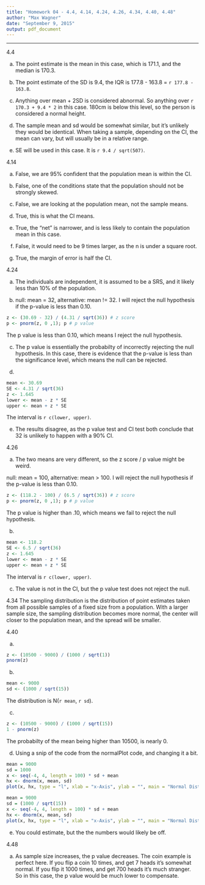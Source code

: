 ```yaml
---
title: "Homework 04 - 4.4, 4.14, 4.24, 4.26, 4.34, 4.40, 4.48"
author: "Max Wagner"
date: "September 9, 2015"
output: pdf_document
---
```

***

4.4

a. 
The point estimate is the mean in this case, which is 171.1, and the median is 170.3.

b.
The point estimate of the SD is 9.4, the IQR is 177.8 - 163.8 = `r 177.8 - 163.8`.

c. Anything over mean + 2SD is considered abnormal. So anything over `r 170.3 + 9.4 * 2` in this case. 180cm is below this level, so the person is considered a normal height.

d. The sample mean and sd would be somewhat similar, but it's unlikely they would be identical. When taking a sample, depending on the CI, the mean can vary, but will usually be in a relative range.

e.
SE will be used in this case. It is `r 9.4 / sqrt(507)`.

4.14

a.
False, we are 95% confident that the population mean is within the CI.

b.
False, one of the conditions state that the population should not be strongly skewed.

c.
False, we are looking at the population mean, not the sample means.

d.
True, this is what the CI means.

e.
True, the "net" is narrower, and is less likely to contain the population mean in this case.

f.
False, it would need to be 9 times larger, as the n is under a square root.

g.
True, the margin of error is half the CI.

4.24

a.
The individuals are independent, it is assumed to be a SRS, and it likely less than 10% of the population.

b.
null: mean = 32, alternative: mean != 32. I will reject the null hypothesis if the p-value is less than 0.10.
```r
z <- (30.69 - 32) / (4.31 / sqrt(36)) # z score
p <- pnorm(z, 0 ,1); p # p value
```

The p value is less than 0.10, which means I reject the null hypothesis.

c.
The p value is essentially the probabilty of incorrectly rejecting the null hypothesis. In this case, there is evidence that the p-value is less than the significance level, which means the null can be rejected.

d.
```r
mean <- 30.69
SE <- 4.31 / sqrt(36)
z <- 1.645
lower <- mean - z * SE
upper <- mean + z * SE
```

The interval is `r c(lower, upper)`.

e.
The results disagree, as the p value test and CI test both conclude that 32 is unlikely to happen with a 90% CI.

4.26

a.
The two means are very different, so the z score / p value might be weird.

null: mean = 100, alternative: mean > 100. I will reject the null hypothesis if the p-value is less than 0.10.
```r
z <- (118.2 - 100) / (6.5 / sqrt(36)) # z score
p <- pnorm(z, 0 ,1); p # p value
```

The p value is higher than .10, which means we fail to reject the null hypothesis.

b.
```r
mean <- 118.2
SE <- 6.5 / sqrt(36)
z <- 1.645
lower <- mean - z * SE
upper <- mean + z * SE
```

The interval is `r c(lower, upper)`.

c.
The value is not in the CI, but the p value test does not reject the null. 

4.34
The sampling distribution is the distribution of point estimates taken from all possible samples of a fixed size from a population. With a larger sample size, the sampling distribution becomes more normal, the center will closer to the population mean, and the spread will be smaller.

4.40

a.
```r
z <- (10500 - 9000) / (1000 / sqrt(1))
pnorm(z)
```

b.
```r
mean <- 9000
sd <- (1000 / sqrt(15))
```

The distribution is N(`r mean`, `r sd`).

c.
```r
z <- (10500 - 9000) / (1000 / sqrt(15))
1 - pnorm(z)
```

The probabilty of the mean being higher than 10500, is nearly 0.

d.
Using a snip of the code from the normalPlot code, and changing it a bit.
```r
mean = 9000
sd = 1000
x <- seq(-4, 4, length = 100) * sd + mean
hx <- dnorm(x, mean, sd)
plot(x, hx, type = "l", xlab = "x-Axis", ylab = "", main = "Normal Distribution", xlim = c(5000, 13000))

mean = 9000
sd = (1000 / sqrt(15))
x <- seq(-4, 4, length = 100) * sd + mean
hx <- dnorm(x, mean, sd)
plot(x, hx, type = "l", xlab = "x-Axis", ylab = "", main = "Normal Distribution", xlim = c(5000, 13000))
```

e.
You could estimate, but the the numbers would likely be off.

4.48

a.
As sample size increases, the p value decreases. The coin example is perfect here. If you flip a coin 10 times, and get 7 heads it's somewhat normal. If you flip it 1000 times, and get 700 heads it's much stranger. So in this case, the p value would be much lower to compensate.